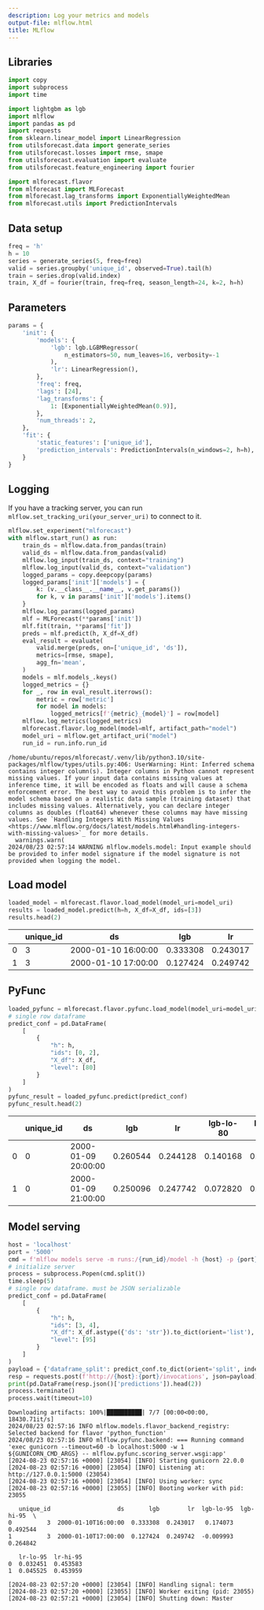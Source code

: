 ```yaml
---
description: Log your metrics and models
output-file: mlflow.html
title: MLflow
---
```



## Libraries

```python
import copy
import subprocess
import time

import lightgbm as lgb
import mlflow
import pandas as pd
import requests
from sklearn.linear_model import LinearRegression
from utilsforecast.data import generate_series
from utilsforecast.losses import rmse, smape
from utilsforecast.evaluation import evaluate
from utilsforecast.feature_engineering import fourier

import mlforecast.flavor
from mlforecast import MLForecast
from mlforecast.lag_transforms import ExponentiallyWeightedMean
from mlforecast.utils import PredictionIntervals
```

## Data setup

```python
freq = 'h'
h = 10
series = generate_series(5, freq=freq)
valid = series.groupby('unique_id', observed=True).tail(h)
train = series.drop(valid.index)
train, X_df = fourier(train, freq=freq, season_length=24, k=2, h=h)
```

## Parameters

```python
params = {
    'init': {
        'models': {
            'lgb': lgb.LGBMRegressor(
                n_estimators=50, num_leaves=16, verbosity=-1
            ),
            'lr': LinearRegression(),
        },
        'freq': freq,
        'lags': [24],
        'lag_transforms': {
            1: [ExponentiallyWeightedMean(0.9)],
        },
        'num_threads': 2,
    },
    'fit': {
        'static_features': ['unique_id'],
        'prediction_intervals': PredictionIntervals(n_windows=2, h=h),
    }
}
```

## Logging

If you have a tracking server, you can run
`mlflow.set_tracking_uri(your_server_uri)` to connect to it.

```python
mlflow.set_experiment("mlforecast")
with mlflow.start_run() as run:
    train_ds = mlflow.data.from_pandas(train)
    valid_ds = mlflow.data.from_pandas(valid)
    mlflow.log_input(train_ds, context="training")
    mlflow.log_input(valid_ds, context="validation")
    logged_params = copy.deepcopy(params) 
    logged_params['init']['models'] = {
        k: (v.__class__.__name__, v.get_params())
        for k, v in params['init']['models'].items()
    }
    mlflow.log_params(logged_params)
    mlf = MLForecast(**params['init'])
    mlf.fit(train, **params['fit'])
    preds = mlf.predict(h, X_df=X_df)
    eval_result = evaluate(
        valid.merge(preds, on=['unique_id', 'ds']),
        metrics=[rmse, smape],
        agg_fn='mean',
    )
    models = mlf.models_.keys()
    logged_metrics = {}
    for _, row in eval_result.iterrows():
        metric = row['metric']
        for model in models:
            logged_metrics[f'{metric}_{model}'] = row[model]
    mlflow.log_metrics(logged_metrics)
    mlforecast.flavor.log_model(model=mlf, artifact_path="model")
    model_uri = mlflow.get_artifact_uri("model")
    run_id = run.info.run_id
```

``` text
/home/ubuntu/repos/mlforecast/.venv/lib/python3.10/site-packages/mlflow/types/utils.py:406: UserWarning: Hint: Inferred schema contains integer column(s). Integer columns in Python cannot represent missing values. If your input data contains missing values at inference time, it will be encoded as floats and will cause a schema enforcement error. The best way to avoid this problem is to infer the model schema based on a realistic data sample (training dataset) that includes missing values. Alternatively, you can declare integer columns as doubles (float64) whenever these columns may have missing values. See `Handling Integers With Missing Values <https://www.mlflow.org/docs/latest/models.html#handling-integers-with-missing-values>`_ for more details.
  warnings.warn(
2024/08/23 02:57:14 WARNING mlflow.models.model: Input example should be provided to infer model signature if the model signature is not provided when logging the model.
```

## Load model

```python
loaded_model = mlforecast.flavor.load_model(model_uri=model_uri)
results = loaded_model.predict(h=h, X_df=X_df, ids=[3])
results.head(2)
```

|     | unique_id | ds                  | lgb      | lr       |
|-----|-----------|---------------------|----------|----------|
| 0   | 3         | 2000-01-10 16:00:00 | 0.333308 | 0.243017 |
| 1   | 3         | 2000-01-10 17:00:00 | 0.127424 | 0.249742 |

## PyFunc

```python
loaded_pyfunc = mlforecast.flavor.pyfunc.load_model(model_uri=model_uri)
# single row dataframe
predict_conf = pd.DataFrame(
    [
        {
            "h": h,
            "ids": [0, 2],
            "X_df": X_df,
            "level": [80]
        }
    ]
)
pyfunc_result = loaded_pyfunc.predict(predict_conf)
pyfunc_result.head(2)
```

|  | unique_id | ds | lgb | lr | lgb-lo-80 | lgb-hi-80 | lr-lo-80 | lr-hi-80 |
|----|----|----|----|----|----|----|----|----|
| 0 | 0 | 2000-01-09 20:00:00 | 0.260544 | 0.244128 | 0.140168 | 0.380921 | 0.114001 | 0.374254 |
| 1 | 0 | 2000-01-09 21:00:00 | 0.250096 | 0.247742 | 0.072820 | 0.427372 | 0.047584 | 0.447900 |

## Model serving

```python
host = 'localhost'
port = '5000'
cmd = f'mlflow models serve -m runs:/{run_id}/model -h {host} -p {port} --env-manager local'
# initialize server
process = subprocess.Popen(cmd.split())
time.sleep(5)
# single row dataframe. must be JSON serializable
predict_conf = pd.DataFrame(
    [
        {
            "h": h,
            "ids": [3, 4],
            "X_df": X_df.astype({'ds': 'str'}).to_dict(orient='list'),
            "level": [95]
        }
    ]
)
payload = {'dataframe_split': predict_conf.to_dict(orient='split', index=False)}
resp = requests.post(f'http://{host}:{port}/invocations', json=payload)
print(pd.DataFrame(resp.json()['predictions']).head(2))
process.terminate()
process.wait(timeout=10)
```

``` text
Downloading artifacts: 100%|██████████| 7/7 [00:00<00:00, 18430.71it/s]
2024/08/23 02:57:16 INFO mlflow.models.flavor_backend_registry: Selected backend for flavor 'python_function'
2024/08/23 02:57:16 INFO mlflow.pyfunc.backend: === Running command 'exec gunicorn --timeout=60 -b localhost:5000 -w 1 ${GUNICORN_CMD_ARGS} -- mlflow.pyfunc.scoring_server.wsgi:app'
[2024-08-23 02:57:16 +0000] [23054] [INFO] Starting gunicorn 22.0.0
[2024-08-23 02:57:16 +0000] [23054] [INFO] Listening at: http://127.0.0.1:5000 (23054)
[2024-08-23 02:57:16 +0000] [23054] [INFO] Using worker: sync
[2024-08-23 02:57:16 +0000] [23055] [INFO] Booting worker with pid: 23055
```

``` text
   unique_id                   ds       lgb        lr  lgb-lo-95  lgb-hi-95  \
0          3  2000-01-10T16:00:00  0.333308  0.243017   0.174073   0.492544   
1          3  2000-01-10T17:00:00  0.127424  0.249742  -0.009993   0.264842   

   lr-lo-95  lr-hi-95  
0  0.032451  0.453583  
1  0.045525  0.453959  
```

``` text
[2024-08-23 02:57:20 +0000] [23054] [INFO] Handling signal: term
[2024-08-23 02:57:20 +0000] [23055] [INFO] Worker exiting (pid: 23055)
[2024-08-23 02:57:21 +0000] [23054] [INFO] Shutting down: Master
```


